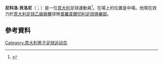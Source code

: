 '''尼科洛·貝洛尼'''（{{lang-it|Niccolò Belloni}}；{{bd|1994年|7月10日}}）是一位[[意大利|意大利]]足球運動員<ref>{{cite web | url= http://www.tuttomercatoweb.com/serie-b/ufficiale-modena-arriva-belloni-dall-inter-468534 | title= UFFICIALE: Modena, arriva Belloni dall'Inter | trans_title= OFFICIAL: Modena, comes Belloni from Inter | date= 23 July 2013 | language= it | accessdate= 2015-06-23 | archive-date= 2016-03-04 | archive-url= https://web.archive.org/web/20160304044644/http://www.tuttomercatoweb.com/serie-b/ufficiale-modena-arriva-belloni-dall-inter-468534 | dead-url= no }}</ref>。在場上的位置是中場。他現在效力於[[意大利足球乙級聯賽|意大利足球乙級聯賽]]球隊[[普羅韋爾切利足球俱樂部|普羅韋爾切利足球俱樂部]]。
==參考資料==
{{Reflist}}

{{DEFAULTSORT: Belloni, Niccolò}}
[[Category:意大利男子足球运动员|Category:意大利男子足球运动员]]

{{Sport-bio-stub}}
